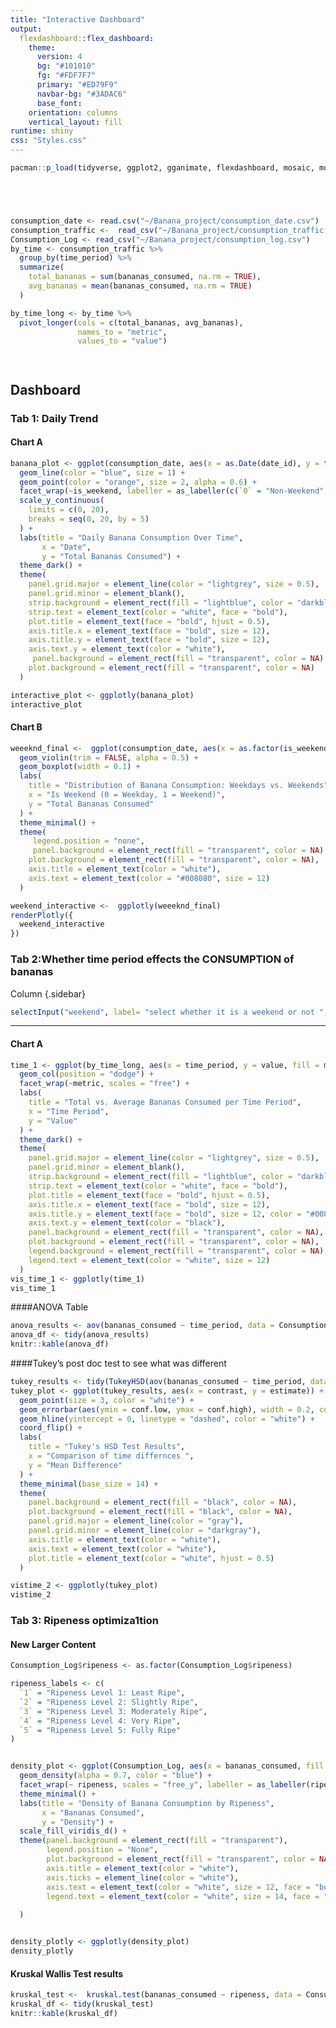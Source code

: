 ```yaml
---
title: "Interactive Dashboard"
output: 
  flexdashboard::flex_dashboard:
    theme:
      version: 4
      bg: "#101010"
      fg: "#FDF7F7" 
      primary: "#ED79F9"
      navbar-bg: "#3ADAC6"
      base_font: 
    orientation: columns
    vertical_layout: fill
runtime: shiny
css: "Styles.css"  
---
```


```r
pacman::p_load(tidyverse, ggplot2, gganimate, flexdashboard, mosaic, moderndive, effectsize, modelr, rsample, car,ggridges,plotly,broom,shiny)





consumption_date <- read.csv("~/Banana_project/consumption_date.csv")
consumption_traffic <-  read_csv("~/Banana_project/consumption_traffic.csv")
Consumption_Log <- read_csv("~/Banana_project/consumption_log.csv")
by_time <- consumption_traffic %>% 
  group_by(time_period) %>% 
  summarize(
    total_bananas = sum(bananas_consumed, na.rm = TRUE), 
    avg_bananas = mean(bananas_consumed, na.rm = TRUE)   
  )

by_time_long <- by_time %>% 
  pivot_longer(cols = c(total_bananas, avg_bananas), 
               names_to = "metric", 
               values_to = "value")




```
## Dashboard {.tabset}

### Tab 1: Daily Trend



#### Chart A

```r

banana_plot <- ggplot(consumption_date, aes(x = as.Date(date_id), y = total_bananas)) +
  geom_line(color = "blue", size = 1) + 
  geom_point(color = "orange", size = 2, alpha = 0.6) +  
  facet_wrap(~is_weekend, labeller = as_labeller(c(`0` = "Non-Weekend", `1` = "Weekend"))) +
  scale_y_continuous(
    limits = c(0, 20),  
    breaks = seq(0, 20, by = 5)  
  ) +
  labs(title = "Daily Banana Consumption Over Time",
       x = "Date",
       y = "Total Bananas Consumed") +
  theme_dark() +
  theme(
    panel.grid.major = element_line(color = "lightgrey", size = 0.5),
    panel.grid.minor = element_blank(),
    strip.background = element_rect(fill = "lightblue", color = "darkblue"),
    strip.text = element_text(color = "white", face = "bold"),
    plot.title = element_text(face = "bold", hjust = 0.5),
    axis.title.x = element_text(face = "bold", size = 12),
    axis.title.y = element_text(face = "bold", size = 12),
    axis.text.y = element_text(color = "white"),
     panel.background = element_rect(fill = "transparent", color = NA),  
    plot.background = element_rect(fill = "transparent", color = NA)   
  )

interactive_plot <- ggplotly(banana_plot)
interactive_plot


```

#### Chart B

```r
weeeknd_final <-  ggplot(consumption_date, aes(x = as.factor(is_weekend), y = total_bananas, fill = as.factor(is_weekend))) +
  geom_violin(trim = FALSE, alpha = 0.5) +
  geom_boxplot(width = 0.1) +
  labs(
    title = "Distribution of Banana Consumption: Weekdays vs. Weekends",
    x = "Is Weekend (0 = Weekday, 1 = Weekend)",
    y = "Total Bananas Consumed"
  ) +
  theme_minimal() +
  theme(
     legend.position = "none",
     panel.background = element_rect(fill = "transparent", color = NA),  
    plot.background = element_rect(fill = "transparent", color = NA),
    axis.title = element_text(color = "white"),
    axis.text = element_text(color = "#008080", size = 12)
  )

weekend_interactive <-  ggplotly(weeeknd_final)
renderPlotly({
  weekend_interactive
})

```
### Tab 2:Whether time period effects the CONSUMPTION of bananas 

Column {.sidebar}

```r
selectInput("weekend", label= "select whether it is a weekend or not ", choices = c(0,1))
```
-------------------------------------------------
#### Chart A
```r
time_1 <- ggplot(by_time_long, aes(x = time_period, y = value, fill = metric)) +
  geom_col(position = "dodge") +
  facet_wrap(~metric, scales = "free") + 
  labs(
    title = "Total vs. Average Bananas Consumed per Time Period",
    x = "Time Period",
    y = "Value"
  ) +
  theme_dark() +
  theme(
    panel.grid.major = element_line(color = "lightgrey", size = 0.5),
    panel.grid.minor = element_blank(),
    strip.background = element_rect(fill = "lightblue", color = "darkblue"),
    strip.text = element_text(color = "white", face = "bold"),
    plot.title = element_text(face = "bold", hjust = 0.5),
    axis.title.x = element_text(face = "bold", size = 12),
    axis.title.y = element_text(face = "bold", size = 12, color = "#008080"),
    axis.text.y = element_text(color = "black"),
    panel.background = element_rect(fill = "transparent", color = NA),
    plot.background = element_rect(fill = "transparent", color = NA),
    legend.background = element_rect(fill = "transparent", color = NA), 
    legend.text = element_text(color = "white", size = 12)
  )
vis_time_1 <- ggplotly(time_1)
vis_time_1
```

####ANOVA Table
```r
anova_results <- aov(bananas_consumed ~ time_period, data = Consumption_Log)
anova_df <- tidy(anova_results)
knitr::kable(anova_df)
```



####Tukey's post doc test to see what was different 
```r
tukey_results <- tidy(TukeyHSD(aov(bananas_consumed ~ time_period, data = Consumption_Log)))
tukey_plot <- ggplot(tukey_results, aes(x = contrast, y = estimate)) +
  geom_point(size = 3, color = "white") +
  geom_errorbar(aes(ymin = conf.low, ymax = conf.high), width = 0.2, color = "white") +
  geom_hline(yintercept = 0, linetype = "dashed", color = "white") +
  coord_flip() +
  labs(
    title = "Tukey's HSD Test Results",
    x = "Comparison of time differnces ",
    y = "Mean Difference"
  ) +
  theme_minimal(base_size = 14) +
  theme(
    panel.background = element_rect(fill = "black", color = NA),
    plot.background = element_rect(fill = "black", color = NA),
    panel.grid.major = element_line(color = "gray"),
    panel.grid.minor = element_line(color = "darkgray"),
    axis.title = element_text(color = "white"),
    axis.text = element_text(color = "white"),
    plot.title = element_text(color = "white", hjust = 0.5)
  )

vistime_2 <- ggplotly(tukey_plot)
vistime_2
```

### Tab 3: Ripeness optimiza1tion 

#### New Larger Content

```r
Consumption_Log$ripeness <- as.factor(Consumption_Log$ripeness)

ripeness_labels <- c(
  `1` = "Ripeness Level 1: Least Ripe",
  `2` = "Ripeness Level 2: Slightly Ripe",
  `3` = "Ripeness Level 3: Moderately Ripe",
  `4` = "Ripeness Level 4: Very Ripe",
  `5` = "Ripeness Level 5: Fully Ripe"
)


density_plot <- ggplot(Consumption_Log, aes(x = bananas_consumed, fill = ripeness)) +
  geom_density(alpha = 0.7, color = "blue") +
  facet_wrap(~ ripeness, scales = "free_y", labeller = as_labeller(ripeness_labels)) +
  theme_minimal() +
  labs(title = "Density of Banana Consumption by Ripeness",
       x = "Bananas Consumed",
       y = "Density") +
  scale_fill_viridis_d() +
  theme(panel.background = element_rect(fill = "transparent"),
        legend.position = "None",
        plot.background = element_rect(fill = "transparent", color = NA),
        axis.title = element_text(color = "white"),
        axis.ticks = element_line(color = "white"),
        axis.text = element_text(color = "white", size = 12, face = "bold"), 
        legend.text = element_text(color = "white", size = 14, face = "bold"), 
  
  )


density_plotly <- ggplotly(density_plot)
density_plotly
```
#### Kruskal Wallis Test results 
```r
kruskal_test <-  kruskal.test(bananas_consumed ~ ripeness, data = Consumption_Log)
kruskal_df <- tidy(kruskal_test)
knitr::kable(kruskal_df)
```